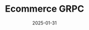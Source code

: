 ---
title: "Ecommerce GRPC"
excerpt: "A payment gateway example using Axum, SeaORM, and Docker Compose."
date: "2025-01-31"
tags: ["go", "docker", "sqlc", "postgres", "docker-compose"]
status: "belum"
image: "https://github.com/MamangRust/ecommerce-grpc/raw/main/images/example.png?raw=true"
---